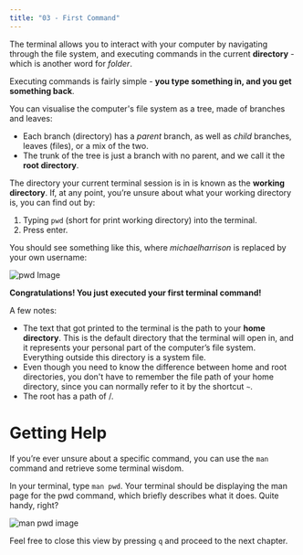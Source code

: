 ```yaml
---
title: "03 - First Command"
---
```


The terminal allows you to interact with your computer by navigating through the file system, and executing commands in the current **directory** - which is another word for *folder*.

Executing commands is fairly simple - **you type something in, and you get something back**.

You can visualise the computer's file system as a tree, made of branches and leaves:

- Each branch (directory) has a *parent* branch, as well as *child* branches, leaves (files), or a mix of the two.
- The trunk of the tree is just a branch with no parent, and we call it the **root directory**.

The directory your current terminal session is in is known as the **working directory**. If, at any point, you’re unsure about what your working directory is, you can find out by:

1. Typing `pwd` (short for print working directory) into the terminal.
2. Press enter.

You should see something like this, where *michaelharrison* is replaced by your own username:

![pwd Image](https://s3.eu-west-2.amazonaws.com/mcrcodes/precourse-images/cli/2-pwd.png "pwd")

**Congratulations! You just executed your first terminal command!**

A few notes:

- The text that got printed to the terminal is the path to your **home directory**. This is the default directory that the terminal will open in, and it represents your personal part of the computer’s file system. Everything outside this directory is a system file.
- Even though you need to know the difference between home and root directories, you don't have to remember the file path of your home directory, since you can normally refer to it by the shortcut `~`.
- The root has a path of /.


# Getting Help

If you’re ever unsure about a specific command, you can use the `man` command and retrieve some terminal wisdom.

In your terminal, type `man pwd`.
Your terminal should be displaying the man page for the pwd command, which briefly describes what it does. Quite handy, right?

![man pwd image](https://firebasestorage.googleapis.com/v0/b/avocado-on-toast.appspot.com/o/images%2F19ca10f8cda1fd9a707fc9e112d00ca1079c5ff21a030e9c48d24f783ed7.png?alt=media&token=fbdc33ae-f610-4486-943e-a076ae686433 "man pwd")

Feel free to close this view by pressing `q` and proceed to the next chapter.
